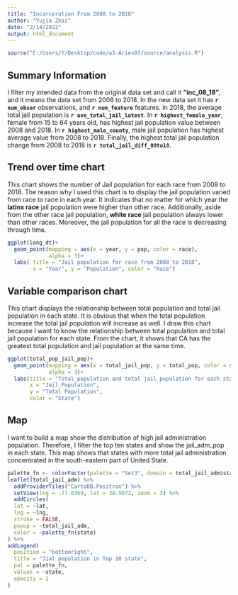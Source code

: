 ```yaml
---
title: "Incarceration From 2008 to 2018"
author: "Yujia Zhai"
date: "2/14/2022"
output: html_document
---
```

```r
source("C:/Users/Y/Desktop/code/a3-Aries07/source/analysis.R")
```
## Summary Information
I filter my intended data from the original data set and call it **"inc_08_18"**, and it means the data set from 2008 to 2018. In the new data set it has **`r num_obser`** observations, and **`r num_feature`** features. In 2018, the average total jail population is **`r ave_total_jail_latest`**. In **`r highest_female_year`**, female from 15 to 64 years old, has highest jail population value between 2008 and 2018. In **`r highest_male_county`**, male jail population has highest average value from 2008 to 2018. Finally, the highest total jail population change from 2008 to 2018 is **`r total_jail_diff_08to18`**.



## Trend over time chart
This chart shows the number of Jail population for each race from 2008 to 2018. The reason why I used this chart is to display the jail population varied from race to race in each year. It indicates that no matter for which year the **latinx race** jail population were higher than other race. Additionally, aside from the other race jail population, **white race** jail population always lower than other races. Moreover, the jail population for all the race is decreasing through time.

```r
ggplot(long_dt)+
  geom_point(mapping = aes(x = year, y = pop, color = race), 
             alpha = 3)+
  labs( title = "Jail population for race from 2008 to 2018",
        x = "Year", y = "Population", color = "Race")
```


## Variable comparison chart
This chart displays the relationship between total population and total jail population in each state. It is obvious that when the total population increase the total jail population will increase as well. I draw this chart because I want to know the relationship between total population and total jail population for each state. From the chart, it shows that CA has the greatest total population and jail population at the same time. 

```r
ggplot(total_pop_jail_pop)+
  geom_point(mapping = aes(x = total_jail_pop, y = total_pop, color = state),
             alpha = 3)+
  labs(title = "Total population and total jail population for each state from 2008 to 2018 ",
       x = "Jail Population",
       y = "Total Population",
       color = "State")

```

## Map
I want to build a map show the distribution of high jail administration population. Therefore, I filter the top ten states and show the jail_adm_pop in each state. This map shows that states with more total jail administration concentrated in the south-eastern part of United State.

```r
palette_fn <- colorFactor(palette = "Set3", domain = total_jail_adm$state)
leaflet(total_jail_adm) %>% 
  addProviderTiles("CartoDB.Positron") %>% 
  setView(lng = -77.0369, lat = 38.9072, zoom = 3) %>% 
  addCircles(
  lat = ~lat, 
  lng = ~lng, 
  stroke = FALSE, 
  popup = ~total_jail_adm,
  color = ~palette_fn(state)
) %>% 
addLegend(
  position = "bottomright",
  title = "Jial population in Top 10 state",
  pal = palette_fn,
  values = ~state, 
  opacity = 1
)
```